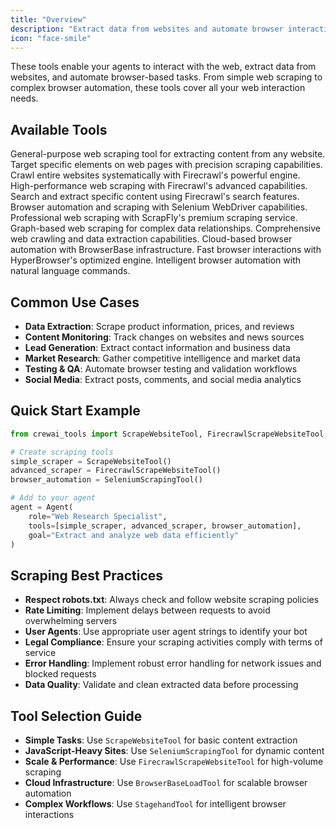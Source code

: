 ```yaml
---
title: "Overview"
description: "Extract data from websites and automate browser interactions with powerful scraping tools"
icon: "face-smile"
---
```


These tools enable your agents to interact with the web, extract data from websites, and automate browser-based tasks. From simple web scraping to complex browser automation, these tools cover all your web interaction needs.

## **Available Tools**

<CardGroup cols={2}>
  <Card title="Scrape Website Tool" icon="globe" href="/tools/web-scraping/scrapewebsitetool">
    General-purpose web scraping tool for extracting content from any website.
  </Card>

  <Card title="Scrape Element Tool" icon="crosshairs" href="/tools/web-scraping/scrapeelementfromwebsitetool">
    Target specific elements on web pages with precision scraping capabilities.
  </Card>

  <Card title="Firecrawl Crawl Tool" icon="spider" href="/tools/web-scraping/firecrawlcrawlwebsitetool">
    Crawl entire websites systematically with Firecrawl's powerful engine.
  </Card>

  <Card title="Firecrawl Scrape Tool" icon="fire" href="/tools/web-scraping/firecrawlscrapewebsitetool">
    High-performance web scraping with Firecrawl's advanced capabilities.
  </Card>

  <Card title="Firecrawl Search Tool" icon="magnifying-glass" href="/tools/web-scraping/firecrawlsearchtool">
    Search and extract specific content using Firecrawl's search features.
  </Card>

  <Card title="Selenium Scraping Tool" icon="robot" href="/tools/web-scraping/seleniumscrapingtool">
    Browser automation and scraping with Selenium WebDriver capabilities.
  </Card>

  <Card title="ScrapFly Tool" icon="plane" href="/tools/web-scraping/scrapflyscrapetool">
    Professional web scraping with ScrapFly's premium scraping service.
  </Card>

  <Card title="ScrapGraph Tool" icon="network-wired" href="/tools/web-scraping/scrapegraphscrapetool">
    Graph-based web scraping for complex data relationships.
  </Card>

  <Card title="Spider Tool" icon="spider" href="/tools/web-scraping/spidertool">
    Comprehensive web crawling and data extraction capabilities.
  </Card>

  <Card title="BrowserBase Tool" icon="browser" href="/tools/web-scraping/browserbaseloadtool">
    Cloud-based browser automation with BrowserBase infrastructure.
  </Card>

  <Card title="HyperBrowser Tool" icon="window-maximize" href="/tools/web-scraping/hyperbrowserloadtool">
    Fast browser interactions with HyperBrowser's optimized engine.
  </Card>

  <Card title="Stagehand Tool" icon="hand" href="/tools/web-scraping/stagehandtool">
    Intelligent browser automation with natural language commands.
  </Card>
</CardGroup>

## **Common Use Cases**

- **Data Extraction**: Scrape product information, prices, and reviews
- **Content Monitoring**: Track changes on websites and news sources
- **Lead Generation**: Extract contact information and business data
- **Market Research**: Gather competitive intelligence and market data
- **Testing & QA**: Automate browser testing and validation workflows
- **Social Media**: Extract posts, comments, and social media analytics

## **Quick Start Example**

```python
from crewai_tools import ScrapeWebsiteTool, FirecrawlScrapeWebsiteTool, SeleniumScrapingTool

# Create scraping tools
simple_scraper = ScrapeWebsiteTool()
advanced_scraper = FirecrawlScrapeWebsiteTool()
browser_automation = SeleniumScrapingTool()

# Add to your agent
agent = Agent(
    role="Web Research Specialist",
    tools=[simple_scraper, advanced_scraper, browser_automation],
    goal="Extract and analyze web data efficiently"
)
```

## **Scraping Best Practices**

- **Respect robots.txt**: Always check and follow website scraping policies
- **Rate Limiting**: Implement delays between requests to avoid overwhelming servers
- **User Agents**: Use appropriate user agent strings to identify your bot
- **Legal Compliance**: Ensure your scraping activities comply with terms of service
- **Error Handling**: Implement robust error handling for network issues and blocked requests
- **Data Quality**: Validate and clean extracted data before processing

## **Tool Selection Guide**

- **Simple Tasks**: Use `ScrapeWebsiteTool` for basic content extraction
- **JavaScript-Heavy Sites**: Use `SeleniumScrapingTool` for dynamic content
- **Scale & Performance**: Use `FirecrawlScrapeWebsiteTool` for high-volume scraping
- **Cloud Infrastructure**: Use `BrowserBaseLoadTool` for scalable browser automation
- **Complex Workflows**: Use `StagehandTool` for intelligent browser interactions 
